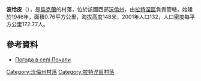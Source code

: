 {{coord|51|49|12|N|24|53|37|E|scale:30000|display=title}}

'''波恰皮'''（{{lang-uk|Почапи}}），是[[烏克蘭|烏克蘭]]的村落，位於該國西部[[沃倫州|沃倫州]]，由[[拉特涅區|拉特涅區]]負責管轄，始建於1946年，面積0.76平方公里，海拔高度148米，2001年人口132，人口密度每平方公里172.77人。

==參考資料==
* [http://weather.in.ua/ua/volynskaja/21433 Погода в селі Почапи] {{Wayback|url=http://weather.in.ua/ua/volynskaja/21433 |date=20111219100241 }}

[[Category:沃倫州村落|Category:沃倫州村落]]
[[Category:拉特涅區村落|Category:拉特涅區村落]]


{{Volyn-geo-stub}}